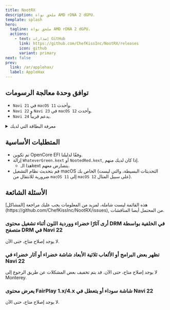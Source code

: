 ```yaml
---
title: NootRX
description: ملحق نواة AMD rDNA 2 dGPU.
template: splash
hero:
  tagline: ملحق نواة AMD rDNA 2 dGPU.
  actions:
    - text: إصدارات GitHub
      link: https://github.com/ChefKissInc/NootRX/releases
      icon: github
      variant: primary
next: false
prev:
  link: /ar/applehax/
  label: AppleHax
---
```



## توافق وحدة معالجة الرسومات

- `Navi 21` في `macOS 11` وأحدث.
- `Navi 22` و `Navi 23` في `macOS 12` وأحدث.
- `Navi 24` يدعم قريباً.

<details>
<summary>معرفة البطاقة التي لديك</summary>

| العلامة التجارية                     | نوع البطاقة |
| ---------------------------- | --------- |
| AMD Radeon Pro V620          | `Navi 21` |
| AMD Radeon Pro W6800         | `Navi 21` |
| AMD Radeon Pro W6800X        | `Navi 21` |
| AMD Radeon Pro W6800X Duo    | `Navi 21` |
| AMD Radeon Pro W6900X        | `Navi 21` |
| AMD Radeon RX 6800           | `Navi 21` |
| AMD Radeon RX 6800 XT        | `Navi 21` |
| AMD Radeon RX 6900 XT        | `Navi 21` |
| AMD Radeon RX 6900 XTX       | `Navi 21` |
| AMD Radeon RX 6950 XT        | `Navi 21` |
| AMD Radeon RX 6700           | `Navi 22` |
| AMD Radeon RX 6700 XT        | `Navi 22` |
| AMD Radeon RX 6700M          | `Navi 22` |
| AMD Radeon RX 6750 GRE 10 GB | `Navi 22` |
| AMD Radeon RX 6750 GRE 12 GB | `Navi 22` |
| AMD Radeon RX 6750 XT        | `Navi 22` |
| AMD Radeon RX 6800M          | `Navi 22` |
| AMD Radeon RX 6850M XT       | `Navi 22` |
| AMD Radeon Pro W6600         | `Navi 23` |
| AMD Radeon Pro W6600M        | `Navi 23` |
| AMD Radeon Pro W6600X        | `Navi 23` |
| AMD Radeon RX 6600           | `Navi 23` |
| AMD Radeon RX 6600 XT        | `Navi 23` |
| AMD Radeon RX 6600M          | `Navi 23` |
| AMD Radeon RX 6600S          | `Navi 23` |
| AMD Radeon RX 6650 XT        | `Navi 23` |
| AMD Radeon RX 6650M          | `Navi 23` |
| AMD Radeon RX 6650M XT       | `Navi 23` |
| AMD Radeon RX 6700S          | `Navi 23` |
| AMD Radeon RX 6800S          | `Navi 23` |
| AMD Radeon Pro W6300         | `Navi 24` |
| AMD Radeon Pro W6300M        | `Navi 24` |
| AMD Radeon Pro W6400         | `Navi 24` |
| AMD Radeon Pro W6500M        | `Navi 24` |
| AMD Radeon RX 6300           | `Navi 24` |
| AMD Radeon RX 6300M          | `Navi 24` |
| AMD Radeon RX 6400           | `Navi 24` |
| AMD Radeon RX 6450M          | `Navi 24` |
| AMD Radeon RX 6500 XT        | `Navi 24` |
| AMD Radeon RX 6500M          | `Navi 24` |
| AMD Radeon RX 6550M          | `Navi 24` |
| AMD Radeon RX 6550S          | `Navi 24` |

</details>

## المتطلبات الأساسية

- تم تكوين OpenCore EFI وفقًا لدليلنا.
- إزالة `WhateverGreen.kext` أو `NootedRed.kext`, إذا كان لديك منهم.
  - هذا الـkext يتضارض معهم.
- قم بتحديث نظام التشغيل macOS الخاص بك (التحديثات البسيطة، والتي ليست ضرورية للانتقال من `macOS 11` إلى `macOS 12` على سبيل المثال).

## الأسئلة الشائعة

<Aside type="danger">
هذه القائمة ليست شاملة، لمزيد من المعلومات يجب عليك مراجعة [المشاكل](https://github.com/ChefKissInc/NootRX/issues), من المحتمل أيضا المناقشات.
</Aside>

### أرى آثارًا خضراء ووردية اللون أثناء تشغيل محتوى DRM في الخلفية بواسطة متصفح DRM في Navi 22

لا يوجد إصلاح متاح، حتى الآن.

### تظهر بعض البرامج أو الألعاب ثلاثية الأبعاد شاشة خضراء أو آثار خضراء في Navi 22

لا يوجد إصلاح متاح، حتى الآن. قد يتم تخفيف بعض المشكلات عن طريق الرجوع إلى Monterey.

### يعرض محتوى FairPlay 1.x/4.x شاشة سوداء أو يتعطل في Navi 22

لا يوجد إصلاح متاح، حتى الآن.
